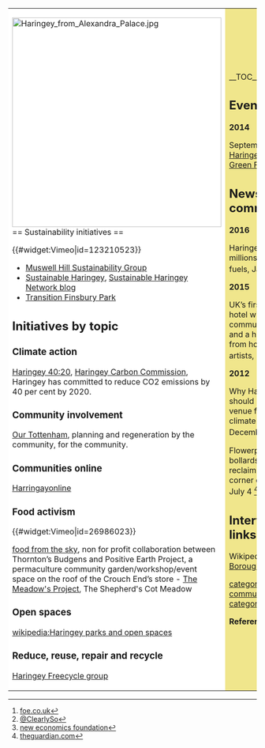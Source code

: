 {| cellpadding="8" cellspacing="0"
|- valign="top" 
| style="background:white" width="52%"|
[[File:Haringey from Alexandra Palace.jpg|424px]]<br clear=left>
== Sustainability initiatives ==

{{#widget:Vimeo|id=123210523}}

*[http://mhsgroup.org/ Muswell Hill Sustainability Group]
*[http://sustainable-haringey.wikispaces.com/ Sustainable Haringey], [http://sustainableharingey.blogspot.co.uk/ Sustainable Haringey Network blog]
*[http://transitionfinsburypark.org.uk/ Transition Finsbury Park]

== Initiatives by topic ==

=== Climate action ===

[http://www.haringey4020.org.uk/ Haringey 40:20], [http://www.neweconomics.org/publications/entry/the-haringey-carbon-commission Haringey Carbon Commission], Haringey has committed to reduce CO2 emissions by 40 per cent by 2020.

=== Community involvement ===

[http://ourtottenham.org.uk/ Our Tottenham], planning and regeneration by the community, for the community.

=== Communities online ===

[http://www.harringayonline.com/ Harringayonline]

=== Food activism ===

{{#widget:Vimeo|id=26986023}}

[http://foodfromthesky.org.uk/ food from the sky], non for profit collaboration between Thornton’s Budgens and Positive Earth Project, a permaculture community garden/workshop/event space on the roof of the Crouch End’s store - [http://shepherdscothealinggarden.ning.com/ The Meadow's Project], The Shepherd's Cot Meadow

=== Open spaces ===

[[wikipedia:Haringey parks and open spaces]]

=== Reduce, reuse, repair and recycle ===

[https://groups.yahoo.com/neo/groups/haringey-freecycle/info Haringey Freecycle group]

| style="background:khaki" |

__TOC__

== Events ==

'''2014'''

September 6 [http://www.haringey4020.org.uk/index/events/greenfair.htm Haringey 40:20 Green Fair]

== News and comment ==

'''2016'''

Haringey moves millions out of fossil fuels, January 25 <ref>[https://www.foe.co.uk/green-blog/haringey-moves-millions-out-fossil-fuels foe.co.uk]</ref>

'''2015'''

UK’s first non-profit hotel will offer community space and a home away from home for artists, Oct 23 <ref>[https://www.clearlyso.com/uks-first-non-profit-hotel-will-offer-community-space-and-a-home-away-from-home-for-artists/ @ClearlySo]</ref>

'''2012''' 

Why Haringey should be the next venue for global climate talks, December 3 <ref>[http://www.neweconomics.org/blog/entry/why-haringey-should-be-the-next-venue-for-global-climate-talks new economics foundation]</ref>

Flowerpots not bollards: residents reclaim streets in corner of Haringey, July 4 <ref>[http://www.theguardian.com/society/2012/jul/04/resident-reclaim-haringey-streets theguardian.com]</ref>

== Interwiki links ==

Wikipedia: [[wikipedia:London Borough of Haringey|London Borough of Haringey]]


{{scaendmenu}}
[[category:Sustainable community action]]
[[category:London]]

'''References'''
{{Attrib sca ref|London Borough of Haringey}}
<references/>
|}